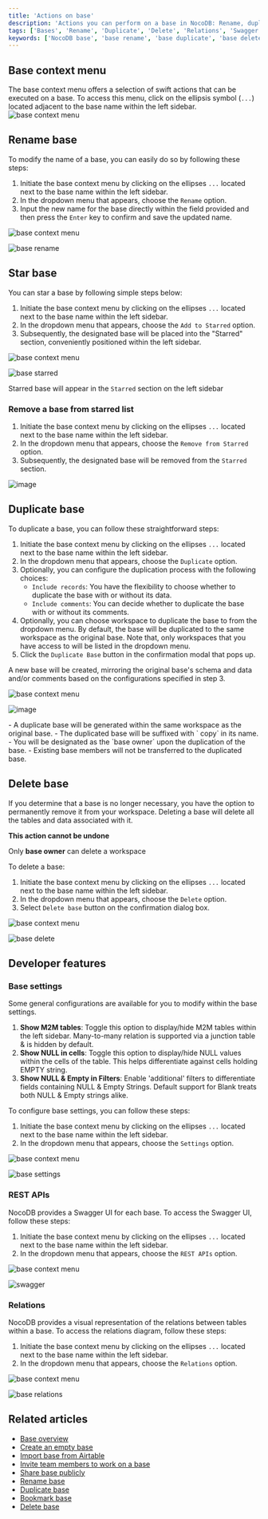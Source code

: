 ```yaml
---
title: 'Actions on base'
description: 'Actions you can perform on a base in NocoDB: Rename, duplicate, delete, star a base.'
tags: ['Bases', 'Rename', 'Duplicate', 'Delete', 'Relations', 'Swagger', 'REST APIs']
keywords: ['NocoDB base', 'base rename', 'base duplicate', 'base delete', 'base star', 'base context menu', 'base owner', 'base collaboration', 'base actions']
---
```


## Base context menu
The base context menu offers a selection of swift actions that can be executed on a base. To access this menu, click on the ellipsis symbol (`...`) located adjacent to the base name within the left sidebar.
![base context menu](/img/v2/base/base-context-menu.png)


## Rename base
To modify the name of a base, you can easily do so by following these steps:

1. Initiate the base context menu by clicking on the ellipses `...` located next to the base name within the left sidebar.
2. In the dropdown menu that appears, choose the `Rename` option.
3. Input the new name for the base directly within the field provided and then press the `Enter` key to confirm and save the updated name.

![base context menu](/img/v2/base/base-context-menu.png)

![base rename](/img/v2/base/base-rename.png)


## Star base
You can star a base by following simple steps below:
1. Initiate the base context menu by clicking on the ellipses `...` located next to the base name within the left sidebar.
2. In the dropdown menu that appears, choose the `Add to Starred` option.
3. Subsequently, the designated base will be placed into the "Starred" section, conveniently positioned within the left sidebar.

![base context menu](/img/v2/base/base-context-menu.png)

![base starred](/img/v2/base/base-starred.png)

<Callout type="info">Starred base will appear in the `Starred` section on the left sidebar</Callout>

### Remove a base from starred list
1. Initiate the base context menu by clicking on the ellipses `...` located next to the base name within the left sidebar.
2. In the dropdown menu that appears, choose the `Remove from Starred` option.
3. Subsequently, the designated base will be removed from the `Starred` section.

![image](/img/v2/base/base-remove-from-starred.png)

## Duplicate base

To duplicate a base, you can follow these straightforward steps:
1. Initiate the base context menu by clicking on the ellipses `...` located next to the base name within the left sidebar.
2. In the dropdown menu that appears, choose the `Duplicate` option.
3. Optionally, you can configure the duplication process with the following choices:
   - `Include records`: You have the flexibility to choose whether to duplicate the base with or without its data.
   - `Include comments`: You can decide whether to duplicate the base with or without its comments.
4. Optionally, you can choose workspace to duplicate the base to from the dropdown menu. By default, the base will be duplicated to the same workspace as the original base. Note that, only workspaces that you have access to will be listed in the dropdown menu.
5. Click the `Duplicate Base` button in the confirmation modal that pops up.

A new base will be created, mirroring the original base's schema and data and/or comments based on the configurations specified in step 3.

![base context menu](/img/v2/base/base-context-menu.png)

![image](/img/v2/base/base-duplicate.png)

<Callout type="info">
- A duplicate base will be generated within the same workspace as the original base.
- The duplicated base will be suffixed with ` copy` in its name.
- You will be designated as the `base owner` upon the duplication of the base.
- Existing base members will not be transferred to the duplicated base.
</Callout>

## Delete base

If you determine that a base is no longer necessary, you have the option to permanently remove it from your workspace. Deleting a base will delete all the tables and data associated with it.

<Callout type="info">**This action cannot be undone**</Callout>

<Callout type="info">Only **base owner** can delete a workspace</Callout>

To delete a base:

1. Initiate the base context menu by clicking on the ellipses `...` located next to the base name within the left sidebar.
2. In the dropdown menu that appears, choose the `Delete` option.
3. Select `Delete base` button on the confirmation dialog box.

![base context menu](/img/v2/base/base-context-menu.png)

![base delete](/img/v2/base/base-delete.png)

## Developer features
### Base settings
Some general configurations are available for you to modify within the base settings.
1. **Show M2M tables**: Toggle this option to display/hide M2M tables within the left sidebar. Many-to-many relation is supported via a junction table & is hidden by default.
2. **Show NULL in cells**: Toggle this option to display/hide NULL values within the cells of the table. This helps differentiate against cells holding EMPTY string.
3. **Show NULL & Empty in Filters**: Enable 'additional' filters to differentiate fields containing NULL & Empty Strings. Default support for Blank treats both NULL & Empty strings alike.

To configure base settings, you can follow these steps:

1. Initiate the base context menu by clicking on the ellipses `...` located next to the base name within the left sidebar.
2. In the dropdown menu that appears, choose the `Settings` option.

![base context menu](/img/v2/base/base-context-menu.png)

![base settings](/img/v2/base/base-settings.png)

### REST APIs
NocoDB provides a Swagger UI for each base. To access the Swagger UI, follow these steps:
1. Initiate the base context menu by clicking on the ellipses `...` located next to the base name within the left sidebar.
2. In the dropdown menu that appears, choose the `REST APIs` option.

![base context menu](/img/v2/base/base-context-menu.png)

![swagger](/img/v2/base/base-swagger.png)

### Relations
NocoDB provides a visual representation of the relations between tables within a base. To access the relations diagram, follow these steps:
1. Initiate the base context menu by clicking on the ellipses `...` located next to the base name within the left sidebar.
2. In the dropdown menu that appears, choose the `Relations` option.

![base context menu](/img/v2/base/base-context-menu.png)

![base relations](/img/v2/base/base-relations.png)


## Related articles
- [Base overview](/docs/product-docs/bases)
- [Create an empty base](/docs/product-docs/bases/create-base)
- [Import base from Airtable](/docs/product-docs/bases/import-base-from-airtable)
- [Invite team members to work on a base](/docs/product-docs/bases/base-collaboration)
- [Share base publicly](/docs/product-docs/bases/share-base)
- [Rename base](/docs/product-docs/bases/actions-on-base#rename-base)
- [Duplicate base](/docs/product-docs/bases/actions-on-base#duplicate-base)
- [Bookmark base](/docs/product-docs/bases/actions-on-base#star-base)
- [Delete base](/docs/product-docs/bases/actions-on-base#delete-base)